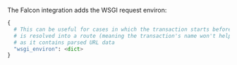 <PlatformContent includePath="performance/default-sampling-context-platform" />

The Falcon integration adds the WSGI request environ:

```python
{
  # This can be useful for cases in which the transaction starts before the URL
  # is resolved into a route (meaning the transaction's name won't help much),
  # as it contains parsed URL data
  "wsgi_environ": <dict>
}
```
